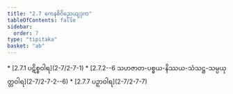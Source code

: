 ```yaml
---
title: "2.7 ကေနစိဝိညေယျဒုက"
tableOfContents: false
sidebar:
  order: 7
type: "tipitaka"
basket: "ab"
---
```



<DynamicBreadcrumb />



<TableOfContents>
* [2.7.1 ပဋိစ္စဝါရ](2-7/2-7-1)
* [2.7.2--6 သဟဇာတ-ပစ္စယ-နိဿယ-သံသဋ္ဌ-သမ္ပယုတ္တဝါရ](2-7/2-7-2--6)
* [2.7.7 ပဉှာဝါရ](2-7/2-7-7)
</TableOfContents>